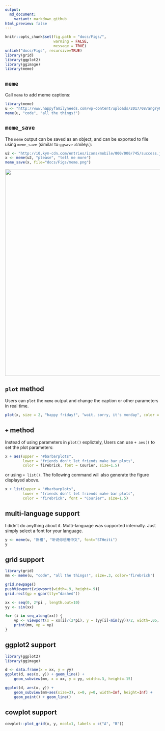 ```yaml
---
output:
  md_document:
    variant: markdown_github
html_preview: false
---
```


<!-- README.md is generated from README.Rmd. Please edit that file -->



```r
knitr::opts_chunk$set(fig.path = "docs/Figs/",
                      warning = FALSE,
                      message = TRUE)
unlink("docs/Figs", recursive=TRUE)
library(grid)
library(ggplot2)
library(ggimage)
library(meme)
```


## `meme`

Call `meme` to add meme captions:


```r
library(meme)
u <- "http://www.happyfamilyneeds.com/wp-content/uploads/2017/08/angry8.jpg"
meme(u, "code", "all the things!")
```

## `meme_save`

The `meme` output can be saved as an object, and can be exported to file using
`meme_save` (similar to `ggsave` :smiley:):


```r
u2 <- "http://i0.kym-cdn.com/entries/icons/mobile/000/000/745/success.jpg"
x <- meme(u2, "please", "tell me more")
meme_save(x, file="docs/Figs/meme.png")
```


<img src="docs/Figs/meme.png" width="672"/>


## `plot` method


Users can `plot` the `meme` output and change the caption or other parameters in
real time.

```r
plot(x, size = 2, "happy friday!", "wait, sorry, it's monday", color = "firebrick", font = "Courier")
```

## `+` method


Instead of using parameters in `plot()` explictely, Users can use `+ aes()` to set the plot parameters:


```r
x + aes(upper = "#barbarplots",
        lower = "friends don't let friends make bar plots",
        color = firebrick, font = Courier, size=1.5)
```

or using `+ list()`. The following command will also generate the figure
displayed above.

```r
x + list(upper = "#barbarplots",
        lower = "friends don't let friends make bar plots",
        color = "firebrick", font = "Courier", size=1.5)
```


## multi-language support

I didn't do anything about it. Multi-language was supported internally. Just
simply select a font for your language.


```r
y <- meme(u, "卧槽", "听说你想用中文", font="STHeiti")
y
```

## grid support


```r
library(grid)
mm <- meme(u, "code", "all the things!", size=.3, color='firebrick')

grid.newpage()
pushViewport(viewport(width=.9, height=.9))
grid.rect(gp = gpar(lty="dashed"))

xx <- seq(0, 2*pi , length.out=10)
yy <- sin(xx)

for (i in seq_along(xx)) {
    vp <- viewport(x = xx[i]/(2*pi), y = (yy[i]-min(yy))/2, width=.05, height=.05)
    print(mm, vp = vp)
}
```


## ggplot2 support



```r
library(ggplot2)
library(ggimage)

d <- data.frame(x = xx, y = yy)
ggplot(d, aes(x, y)) + geom_line() +
    geom_subview(mm, x = xx, y = yy, width=.3, height=.15)

ggplot(d, aes(x, y)) +
    geom_subview(mm+aes(size=3), x=0, y=0, width=Inf, height=Inf) +
    geom_point() + geom_line()
```


## cowplot support


```r
cowplot::plot_grid(x, y, ncol=1, labels = c("A", "B"))
```

